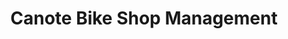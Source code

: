 ---
title: "Canote Bike Shop Management"
description: "SaaS to help small bike businesses to thrive by managing and marketing their customers."
status: "In Progress"
tags: ["SaaS", "React", "Node.js", "MongoDB"]
link: "#"
github: "#"
image: "/placeholder.svg?height=200&width=400"
featured: true
order: 2
---